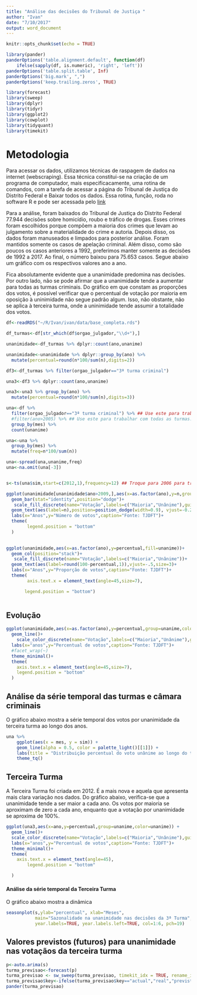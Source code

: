 ```yaml
---
title: "Análise das decisões do Tribunal de Justiça "
author: "Ivan"
date: "7/10/2017"
output: word_document
---
```


```r
knitr::opts_chunk$set(echo = TRUE)

library(pander)
panderOptions('table.alignment.default', function(df)
    ifelse(sapply(df, is.numeric), 'right', 'left'))
panderOptions('table.split.table', Inf)
panderOptions('big.mark', ",")
panderOptions('keep.trailing.zeros', TRUE)

library(forecast)
library(sweep)
library(dplyr)
library(tidyr)
library(ggplot2)
library(cowplot)
library(tidyquant)
library(timekit)


```



# Metodologia


Para acessar os dados, utilizamos técnicas de raspagem de dados na internet (webscraping).  Essa técnica constitui-se na criação de um programa de computador, mais especificacamente, uma rotina de comandos, com a tarefa de acessar a página do Tribunal de Justiça do Distrito Federal e Baixar todos os dados. Essa rotina, função, roda no software R e pode ser acessada pelo [link](https://github.com/jjesusfilho/Ivan/blob/master/funcao_baixar_acordaos.R)  

Para a análise, foram baixados do Tribunal de Justiça do Distrito Federal 77.944 decisões sobre homicídio, roubo e tráfico de drogas. Esses crimes foram escolhidos porque compõem a maioria dos crimes que levam ao julgamento sobre a materialidade do crime e autoria. Depois disso, os dados foram manuseados e limpados para posterior análise. Foram mantidos somente os casos de apelação criminal. Além disso, como são poucos os casos anteriores a 1992, preferimos manter somente as decisões de 1992 a 2017. Ao final, o número baixou para 75.653 casos. Segue abaixo um gráfico com os respectivos valores ano a ano. 

Fica absolutamente evidente que a unanimidade predomina nas decisões. Por outro lado, não se pode afirmar que a unanimidade tende a aumentar para todas as turmas criminais. Do gráfico em que constam as proporções dos votos, é possível verificar que o percentual de votação por maioria em oposição à uninimidade não segue padrão algum. Isso, não obstante, não se aplica à terceira turma, onde a uninimidade tende assumir a totalidade dos votos.


```r

df<-readRDS("~/R/Ivan/ivan/data/base_completa.rds")

df_turmas<-df[str_which(df$orgao_julgador,"\\d+"),]

unanimidade<-df_turmas %>% dplyr::count(ano,unanime)

unanimidade<-unanimidade %>% dplyr::group_by(ano) %>% 
  mutate(percentual=round(n*100/sum(n),digits=2))

df3<-df_turmas %>% filter(orgao_julgador=="3ª turma criminal")

una3<-df3 %>% dplyr::count(ano,unanime)

una3<-una3 %>% group_by(ano) %>% 
  mutate(percentual=round(n*100/sum(n),digits=3))

una<-df %>% 
  filter(orgao_julgador=="3ª turma criminal") %>% ## Use este para trabalhar somente com a terceira turma
  #filter(ano>2005) %>% ## Use este para trabalhar com todas as turmas.
  group_by(mes) %>%
  count(unanime)

una<-una %>% 
  group_by(mes) %>% 
  mutate(freq=n*100/sum(n))

una<-spread(una,unanime,freq)
una<-na.omit(una[-3])


s<-ts(una$sim,start=c(2012,1),frequency=12) ## Troque para 2006 para trabalhar com todas as turmas.


```

```r
ggplot(unanimidade[unanimidade$ano>2009,],aes(x=as.factor(ano),y=n,group=unanime,fill=unanime))+
  geom_bar(stat="identity",position="dodge")+
   scale_fill_discrete(name="Votação",labels=c("Maioria","Unânime"),guide=guide_legend(reverse=T))+
  geom_text(aes(label=n),position=position_dodge(width=0.9), vjust=-0.25)+
  labs(x="Anos",y="Número de votos",caption="Fonte: TJDFT")+
  theme(
        legend.position = "bottom"
  )
  
```


```r

ggplot(unanimidade,aes(x=as.factor(ano),y=percentual,fill=unanime))+
  geom_col(position="stack")+
   scale_fill_discrete(name="Votação",labels=c("Maioria","Unânime"))+
  geom_text(aes(label=round(100-percentual,1)),vjust=-.5,size=3)+
  labs(x="Anos",y="Proporção de votos",caption="Fonte: TJDFT")+
  theme(
        axis.text.x = element_text(angle=45,size=7),

       legend.position = "bottom")
  
```

## Evolução 

```r
ggplot(unanimidade,aes(x=as.factor(ano),y=percentual,group=unanime,color=unanime)) +
  geom_line()+
    scale_color_discrete(name="Votação",labels=c("Maioria","Unânime"),guide=guide_legend(reverse=T))+
  labs(x="anos",y="Percentual de votos",caption="Fonte: TJDFT")+
  #facet_wrap(~)
  theme_minimal()+
  theme(
    axis.text.x = element_text(angle=45,size=7),
    legend.position = "bottom"
  )

```

## Análise da série temporal das turmas e câmara criminais

O gráfico abaixo mostra a série temporal dos votos por unanimidade da terceira turma ao longo dos anos. 

```r
una %>%
    ggplot(aes(x = mes, y = sim)) +
    geom_line(alpha = 0.5, color = palette_light()[[1]]) +
    labs(title = "Distribuição percentual do voto unânime ao longo do tempo", y = "Percentual voto unânime",x="Ano") +
    theme_tq()

```


## Terceira Turma

A Terceira Turma foi criada em 2012. É a mais nova e aquela que apresenta mais clara variação nos dados. Do gráfico abaixo, verifica-se que a unanimidade tende a ser maior a cada ano. Os votos por maioria se aproximam de zero a cada ano, enquanto que a votação por unanimidade se aproxima de 100%.  

```r

ggplot(una3,aes(x=ano,y=percentual,group=unanime,color=unanime)) +
  geom_line()+
  scale_color_discrete(name="Votação",labels=c("Maioria","Unânime"),guide=guide_legend(reverse=T))+
  labs(x="anos",y="Percentual de votos",caption="Fonte: TJDFT")+
  theme_minimal()+
  theme(
    axis.text.x = element_text(angle=45),
        legend.position = "bottom"

  )

```

####  Análise da série temporal da Terceira Turma

O gráfico abaixo mostra a dinâmica 

```r

seasonplot(s,ylab="percentual", xlab="Meses", 
           main="Sazonalidade na unanimidade nas decisões da 3ª Turma",
           year.labels=TRUE, year.labels.left=TRUE, col=1:6, pch=19)
```


## Valores previstos (futuros) para unanimidade nas votaçãos da terceira turma



```r
p<-auto.arima(s)
turma_previsao<-forecast(p)
turma_previsao <- sw_sweep(turma_previsao, timekit_idx = TRUE, rename_index = "date")
turma_previsao$key<-ifelse(turma_previsao$key=="actual","real","previsto")
pander(turma_previsao)
```

